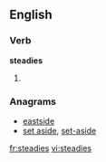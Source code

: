 ==English==

===Verb===
'''steadies'''

# {{third-person singular of|steady}}

===Anagrams===
* [[eastside#English|eastside]]
* [[set aside#English|set aside]], [[set-aside#English|set-aside]]

[[fr:steadies]]
[[vi:steadies]]
